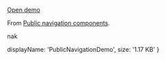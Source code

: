 
<p><a href="" class="btn btn-default">Open demo</a></p>
From <a href="https://github.com/transferwise/public-navigation">Public navigation components</a>.


nak

  displayName: 'PublicNavigationDemo',
  size: '1.17 KB'
}
